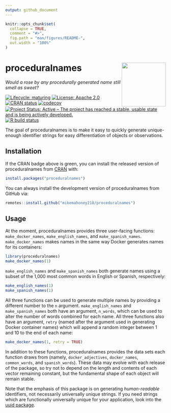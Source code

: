 ```yaml
---
output: github_document
---
```


<!-- README.md is generated from README.Rmd. Please edit that file -->

```r
knitr::opts_chunk$set(
  collapse = TRUE,
  comment = "#>",
  fig.path = "man/figures/README-",
  out.width = "100%"
)
```

# proceduralnames <a href='https://mikemahoney218.github.io/proceduralnames/'><img src='man/figures/logo.png' align="right" height="138" /></a>

_Would a rose by any procedurally generated name still smell as sweet?_

<!-- badges: start -->
[![Lifecycle: maturing](https://img.shields.io/badge/lifecycle-maturing-blue.svg)](https://lifecycle.r-lib.org/articles/stages.html#maturing)
[![License: Apache 2.0](https://img.shields.io/badge/license-Apache-yellowgreen.svg)](https://choosealicense.com/licenses/apache-2.0/)
[![CRAN status](https://www.r-pkg.org/badges/version/proceduralnames)](https://CRAN.R-project.org/package=proceduralnames)
[![codecov](https://codecov.io/gh/mikemahoney218/proceduralnames/branch/master/graph/badge.svg)](https://codecov.io/gh/mikemahoney218/proceduralnames)
[![Project Status: Active – The project has reached a stable, usable state and is being actively developed.](https://www.repostatus.org/badges/latest/active.svg)](https://www.repostatus.org/#active)
[![R build status](https://github.com/mikemahoney218/proceduralnames/workflows/R-CMD-check/badge.svg)](https://github.com/mikemahoney218/proceduralnames/actions)

<!-- badges: end -->

The goal of proceduralnames is to make it easy to quickly generate unique-enough
identifier strings for easy differentiation of objects or observations.

## Installation

If the CRAN badge above is green, you can install the released version of 
proceduralnames from [CRAN](https://CRAN.R-project.org) with:

``` r
install.packages("proceduralnames")
```

You can always install the development version of proceduralnames from GitHub
via:

```r
remotes::install.github("mikemahoney218/proceduralnames")
```

## Usage

At the moment, proceduralnames provides three user-facing functions: 
`make_docker_names`, `make_english_names`, and `make_spanish_names`. 
`make_docker_names` makes names in the same way Docker generates names for its 
containers:

```r
library(proceduralnames)
make_docker_names(1)
```

`make_english_names` and `make_spanish_names` both generate names using a subset
of the 1,000 most common words in English or Spanish, respectively:

```r
make_english_names(1)
make_spanish_names(1)
```

All three functions can be used to generate multiple names by providing a 
different number to the `n` argument. `make_english_names` and 
`make_spanish_names` both have an argument, `n_words`, which can be used to 
alter the number of words combined for each name. All three functions also have
an argument, `retry` (named after the argument used in generating Docker 
container names) which will append a random integer between 1 and 10 to the end
of each name:

```r
make_docker_names(1, retry = TRUE)
```

In addition to these functions, proceduralnames provides the data sets each 
function draws from (namely, `docker_adjectives`, `docker_names`, 
`common_words`, and `spanish_words`). These data may evolve with each release of
the package, so try not to depend on the length and contents of each vector
remaining constant, but the fundamental shape of each object will remain stable.

Note that the emphasis of this package is on generating _human-readable_ 
identifiers, not necessarily universally unique strings. If you need strings 
which are functionally universally unique for your application, look into the 
[uuid package](https://cran.r-project.org/package=uuid).
